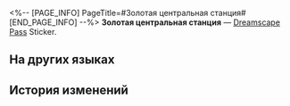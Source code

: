 <%-- [PAGE_INFO]
PageTitle=#Золотая центральная станция#
[END_PAGE_INFO] --%>
{{Предмет Инфобокс
|id          = 223102
|Изображение = Dreamscape Pass Sticker Золотая центральная станция.png
|Тип         = Dreamscape Pass Sticker
|Тип2        = Красивая жизнь Stickers
|Инвентарь   = 
|Редкость    = 4
|Эффект      = 
|Описание    = Пронумерованные наклейки, используемые для украшения дневника сновидений. Бывают самыми разными.
|Источник1   = [[Посетите Золотую центральную станцию]]
}}
{{Описание|Когда быстрые путешествия стали обыденностью, было принято решение построить великолепный железнодорожный вокзал.}}
'''Золотая центральная станция''' — [[Dreamscape Pass]] Sticker.

==На других языках==
{{На других языках
|en   = Golden Central Station
|zhs  = 黄金中央车站
|zht  = 黃金中央車站
|ja   = ゴールドセンター駅
|ko   = 골든 센트럴역
|es   = Estación Central Dorada
|fr   = Gare de l'Or
|ru   = Золотая центральная станция
|th   = สถานีกลางประกายทอง
|vi   = Ga Trung Tâm Hoàng Kim
|de   = Goldene Zentralstation
|id   = Golden Central Station
|pt   = Estação Central Dourada
}}

==История изменений==
{{История изменений|3.5}}